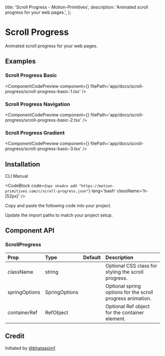   title: 'Scroll Progress - Motion-Primitives',
  description: 'Animated scroll progress for your web pages.',
};


# Scroll Progress

Animated scroll progress for your web pages.

## Examples

### Scroll Progress Basic

<ComponentCodePreview
  component={<ScrollProgressBasic1 />}
  filePath='app/docs/scroll-progress/scroll-progress-basic-1.tsx'
/>

### Scroll Progress Navigation

<ComponentCodePreview
  component={<ScrollProgressBasic2 />}
  filePath='app/docs/scroll-progress/scroll-progress-basic-2.tsx'
/>

### Scroll Progress Gradient

<ComponentCodePreview
  component={<ScrollProgressBasic3 />}
  filePath='app/docs/scroll-progress/scroll-progress-basic-3.tsx'
/>

## Installation

<Tabs defaultValue="cli">

<TabsList>
  <TabsTrigger value='cli'>CLI</TabsTrigger>
  <TabsTrigger value='manual'>Manual</TabsTrigger>
</TabsList>

<TabsContent value="cli">

<CodeBlock
  code={`npx shadcn add "https://motion-primitives.com/c/scroll-progress.json"`}
  lang='bash'
  className='h-[52px]'
/>

</TabsContent>

<TabsContent value="manual">

<Steps>

<Step>Copy and paste the following code into your project.</Step>

<CodeBlock filePath='components/core/scroll-progress.tsx' />

<Step>Update the import paths to match your project setup.</Step>

</Steps>

</TabsContent>

</Tabs>

## Component API

### ScrollProgress

| Prop          | Type          | Default | Description                                                |
| :------------ | :------------ | :------ | :--------------------------------------------------------- |
| className     | string        |         | Optional CSS class for styling the scroll progress.        |
| springOptions | SpringOptions |         | Optional spring options for the scroll progress animation. |
| containerRef  | RefObject     |         | Optional Ref object for the container element.             |

## Credit

Initiated by [@bhataasim1](https://github.com/bhataasim1)
